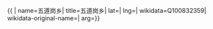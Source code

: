 {{ {{{1|PRC admin/showdata}}}|
name=五道岗乡|
title=五道岗乡|
lat=|
lng=|
wikidata=Q100832359|
wikidata-original-name=|
arg={{{arg|}}}}}